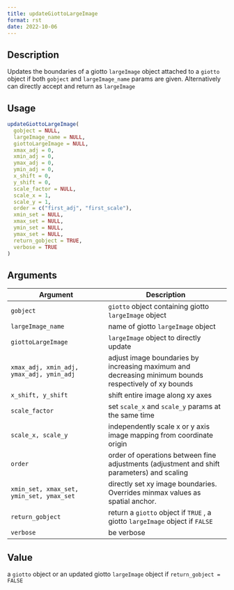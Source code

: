 ```yaml
--- 
title: updateGiottoLargeImage 
format: rst 
date: 2022-10-06 
--- 
```


## Description

Updates the boundaries of a giotto `largeImage` object attached to
 a `giotto` object if both `gobject` and `largeImage_name` params
 are given. Alternatively can directly accept and return as `largeImage`


## Usage

```r
updateGiottoLargeImage(
  gobject = NULL,
  largeImage_name = NULL,
  giottoLargeImage = NULL,
  xmax_adj = 0,
  xmin_adj = 0,
  ymax_adj = 0,
  ymin_adj = 0,
  x_shift = 0,
  y_shift = 0,
  scale_factor = NULL,
  scale_x = 1,
  scale_y = 1,
  order = c("first_adj", "first_scale"),
  xmin_set = NULL,
  xmax_set = NULL,
  ymin_set = NULL,
  ymax_set = NULL,
  return_gobject = TRUE,
  verbose = TRUE
)
```


## Arguments

Argument      |Description
------------- |----------------
`gobject`     |     `giotto` object containing giotto `largeImage` object
`largeImage_name`     |     name of giotto `largeImage` object
`giottoLargeImage`     |     `largeImage` object to directly update
`xmax_adj, xmin_adj, ymax_adj, ymin_adj`     |     adjust image boundaries by increasing maximum and decreasing minimum bounds respectively of xy bounds
`x_shift, y_shift`     |     shift entire image along xy axes
`scale_factor`     |     set `scale_x` and `scale_y` params at the same time
`scale_x, scale_y`     |     independently scale x or y axis image mapping from coordinate origin
`order`     |     order of operations between fine adjustments (adjustment and shift parameters) and scaling
`xmin_set, xmax_set, ymin_set, ymax_set`     |     directly set xy image boundaries. Overrides minmax values as spatial anchor.
`return_gobject`     |     return a `giotto` object if `TRUE` , a giotto `largeImage` object if `FALSE`
`verbose`     |     be verbose


## Value

a `giotto` object or an updated giotto `largeImage` object if
  `return_gobject = FALSE`


